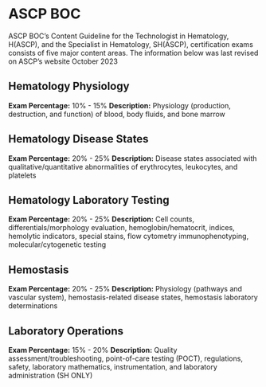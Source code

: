 # ASCP BOC {-}

ASCP BOC's Content Guideline for the Technologist in Hematology, H(ASCP), and the Specialist in Hematology, SH(ASCP), certification exams consists of five major content areas. The information below was last revised on ASCP's website October 2023

## **Hematology Physiology** {-}
**Exam Percentage:** 10% - 15%
**Description:** Physiology (production, destruction, and function) of blood, body fluids, and bone marrow

## **Hematology Disease States** {-}
**Exam Percentage:** 20% - 25%
**Description:** Disease states associated with qualitative/quantitative abnormalities of erythrocytes, leukocytes, and platelets

## **Hematology Laboratory Testing** {-}
**Exam Percentage:** 20% - 25%
**Description:** Cell counts, differentials/morphology evaluation, hemoglobin/hematocrit, indices, hemolytic indicators, special stains, flow cytometry immunophenotyping, molecular/cytogenetic testing

## **Hemostasis** {-}
**Exam Percentage:** 20% - 25%
**Description:** Physiology (pathways and vascular system), hemostasis-related disease states, hemostasis laboratory determinations

## **Laboratory Operations** {-}
**Exam Percentage:** 15% - 20%
**Description:** Quality assessment/troubleshooting, point-of-care testing (POCT), regulations, safety, laboratory mathematics, instrumentation, and laboratory administration (SH ONLY)
